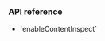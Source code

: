 <PlatformWrapper platform="windows">

### API reference

- <Link to="{{global.API_REF_WINDOWS_ROOT_CPP}}/class_irtcengine.html#api_irtcengine_enablecontentinspect">`enableContentInspect`</Link>
</PlatformWrapper>